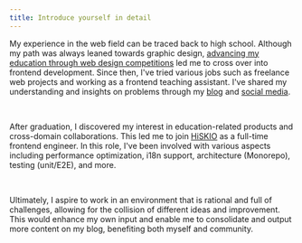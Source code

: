 ```yaml
---
title: Introduce yourself in detail
---
```


My experience in the web field can be traced back to high school. Although my path was always leaned towards graphic design, <a class="underline" href="https://www.webdong.dev/en/shortpost/story-between-me-and-web-design/#story-between-me-and-web-design">advancing my education through web design competitions</a> led me to cross over into frontend development. Since then, I've tried various jobs such as freelance web projects and working as a frontend teaching assistant. I've shared my understanding and insights on problems through my <a class="underline" href="https://www.webdong.dev/">blog</a> and <a class="underline" href="https://www.threads.net/@webdong.dev">social media</a>.

<br />

After graduation, I discovered my interest in education-related products and cross-domain collaborations. This led me to join <a class="underline" href="https://hiskio.com/en/">HiSKIO</a> as a full-time frontend engineer. In this role, I've been involved with various aspects including performance optimization, i18n support, architecture (Monorepo), testing (unit/E2E), and more.

<br />

Ultimately, I aspire to work in an environment that is rational and full of challenges, allowing for the collision of different ideas and improvement. This would enhance my own input and enable me to consolidate and output more content on my blog, benefiting both myself and community.
